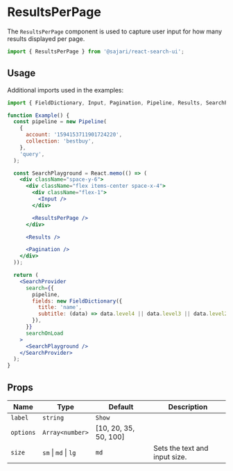 
<SEO
  title="ResultsPerPage"
  description="The ResultsPerPage component is used to capture user input for how many results displayed per page."
/>

# ResultsPerPage

The `ResultsPerPage` component is used to capture user input for how many results displayed per page.

```js
import { ResultsPerPage } from '@sajari/react-search-ui';
```

## Usage

Additional imports used in the examples:

```js
import { FieldDictionary, Input, Pagination, Pipeline, Results, SearchProvider } from '@sajari/react-search-ui';
```

```jsx
function Example() {
  const pipeline = new Pipeline(
    {
      account: '1594153711901724220',
      collection: 'bestbuy',
    },
    'query',
  );

  const SearchPlayground = React.memo(() => (
    <div className="space-y-6">
      <div className="flex items-center space-x-4">
        <div className="flex-1">
          <Input />
        </div>

        <ResultsPerPage />
      </div>

      <Results />

      <Pagination />
    </div>
  ));

  return (
    <SearchProvider
      search={{
        pipeline,
        fields: new FieldDictionary({
          title: 'name',
          subtitle: (data) => data.level4 || data.level3 || data.level2 || data.level1 || data.brand,
        }),
      }}
      searchOnLoad
    >
      <SearchPlayground />
    </SearchProvider>
  );
}
```

## Props

| Name      | Type                 | Default               | Description                   |
| --------- | -------------------- | --------------------- | ----------------------------- |
| `label`   | `string`             | `Show`                |                               |
| `options` | `Array<number>`      | [10, 20, 35, 50, 100] |                               |
| `size`    | `sm` \| `md` \| `lg` | `md`                  | Sets the text and input size. |
